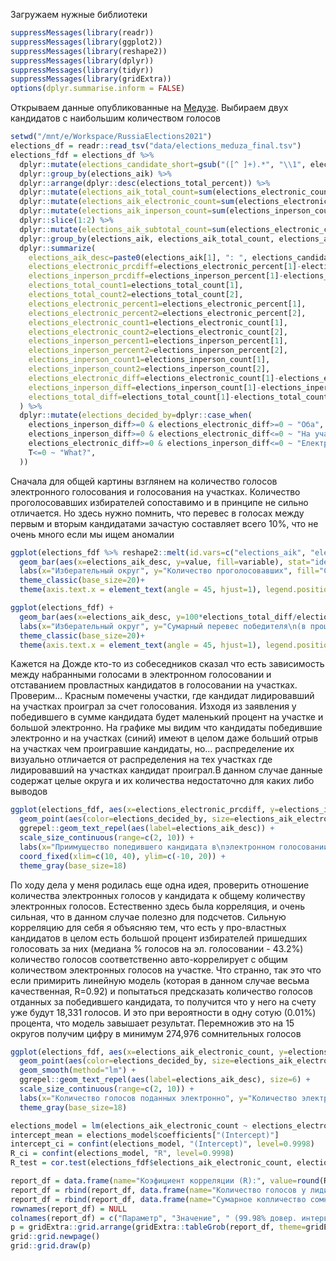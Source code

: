 Загружаем нужные библиотеки
```r
suppressMessages(library(readr))
suppressMessages(library(ggplot2))
suppressMessages(library(reshape2))
suppressMessages(library(dplyr))
suppressMessages(library(tidyr))
suppressMessages(library(gridExtra))
options(dplyr.summarise.inform = FALSE)
```

Открываем данные опубликованные на [Медузе](https://meduza.io/slides/moskovskoe-elektronnoe-golosovanie-eto-chto-to-s-chem-to-posmotrite-kak-ono-pomenyalo-rezultaty-vyborov-v-okrugah-gde-pobezhdala-oppozitsiya).
Выбираем двух кандидатов с наибольшим количеством голосов

```r
setwd("/mnt/e/Workspace/RussiaElections2021")
elections_df = readr::read_tsv("data/elections_meduza_final.tsv")
elections_fdf = elections_df %>%
  dplyr::mutate(elections_candidate_short=gsub("([^ ]+).*", "\\1", elections_candidate)) %>%
  dplyr::group_by(elections_aik) %>%
  dplyr::arrange(dplyr::desc(elections_total_percent)) %>%
  dplyr::mutate(elections_aik_total_count=sum(elections_electronic_count) + sum(elections_inperson_count)) %>%
  dplyr::mutate(elections_aik_electronic_count=sum(elections_electronic_count)) %>%
  dplyr::mutate(elections_aik_inperson_count=sum(elections_inperson_count)) %>%
  dplyr::slice(1:2) %>%
  dplyr::mutate(elections_aik_subtotal_count=sum(elections_electronic_count) + sum(elections_inperson_count)) %>%
  dplyr::group_by(elections_aik, elections_aik_total_count, elections_aik_subtotal_count, elections_aik_electronic_count, elections_aik_inperson_count) %>%
  dplyr::summarize(
    elections_aik_desc=paste0(elections_aik[1], ": ", elections_candidate_short[1], " / ", elections_candidate_short[2]),
    elections_electronic_prcdiff=elections_electronic_percent[1]-elections_electronic_percent[2],
    elections_inperson_prcdiff=elections_inperson_percent[1]-elections_inperson_percent[2],
    elections_total_count1=elections_total_count[1],
    elections_total_count2=elections_total_count[2],
    elections_electronic_percent1=elections_electronic_percent[1],
    elections_electronic_percent2=elections_electronic_percent[2],
    elections_electronic_count1=elections_electronic_count[1],
    elections_electronic_count2=elections_electronic_count[2],
    elections_inperson_percent1=elections_inperson_percent[1],
    elections_inperson_percent2=elections_inperson_percent[2],
    elections_inperson_count1=elections_inperson_count[1],
    elections_inperson_count2=elections_inperson_count[2],
    elections_electronic_diff=elections_electronic_count[1]-elections_electronic_count[2],
    elections_inperson_diff=elections_inperson_count[1]-elections_inperson_count[2],
    elections_total_diff=elections_total_count[1]-elections_total_count[2],
  ) %>%
  dplyr::mutate(elections_decided_by=dplyr::case_when(
    elections_inperson_diff>=0 & elections_electronic_diff>=0 ~ "Оба",
    elections_inperson_diff>=0 & elections_electronic_diff<=0 ~ "На участках",
    elections_electronic_diff>=0 & elections_inperson_diff<=0 ~ "Електронно",
    T<=0 ~ "What?",
  ))
```
Сначала для общей картины взглянем на количество голосов электронного голосования и голосования на участках. Количество
проголосовавших избирателей сопоставимо и в принципе не сильно отличается. Но здесь нужно помнить, что перевес в голосах между первым и вторым кандидатами зачастую составляет всего 10%, что не очень много если мы ищем аномалии
```r
ggplot(elections_fdf %>% reshape2::melt(id.vars=c("elections_aik", "elections_aik_desc"), measure.vars=c("elections_aik_electronic_count", "elections_aik_inperson_count")) %>% dplyr::mutate(variable=ifelse(grepl("inperson", variable), "На участке", "Электронно"))) +
  geom_bar(aes(x=elections_aik_desc, y=value, fill=variable), stat="identity", alpha=0.5, position=position_nudge()) +
  labs(x="Изберательный округ", y="Количество проголосовавших", fill="Способ голосования") +
  theme_classic(base_size=20)+
  theme(axis.text.x = element_text(angle = 45, hjust=1), legend.position="top")
```

```r
ggplot(elections_fdf) +
  geom_bar(aes(x=elections_aik_desc, y=100*elections_total_diff/elections_aik_total_count), stat="identity", alpha=0.5, position=position_nudge()) +
  labs(x="Изберательный округ", y="Сумарный перевес победителя\n(в процентах)", fill="Способ голосования") +
  theme_classic(base_size=20)+
  theme(axis.text.x = element_text(angle = 45, hjust=1), legend.position="top")
```
Кажется на Дожде кто-то из собеседников сказал что есть зависимость между набранными голосами в электронном голосовании и отставанием провластных кандидатов в голосовании на участках. Проверим... Красным помечены участки, где кандидат лидировавший на участках проиграл за счет голосования.
Изходя из заявления у победившего в сумме кандидата будет маленький процент на участке и большой электронно. На графике мы видим что кандидаты победившие электронно и на участках (синий) имеют в целом даже больший отрыв на участках чем проигравшие кандидаты, но... распределение их визуально отличается от распределения на тех участках где лидировавший на участках кандидат проиграл.В данном случае данные содержат целые округа и их количества недостаточно для каких либо выводов
```r
ggplot(elections_fdf, aes(x=elections_electronic_prcdiff, y=elections_inperson_prcdiff)) +
  geom_point(aes(color=elections_decided_by, size=elections_aik_electronic_count/elections_aik_inperson_count)) +
  ggrepel::geom_text_repel(aes(label=elections_aik_desc)) +
  scale_size_continuous(range=c(2, 10)) +
  labs(x="Приимущество попедившего кандидата в\nэлектронном голосовании\n(процентные пункты)", y="Приимущество победившего кандидата в\nголосовании на участках\n(процентные пункты)", color="Перевес засчет...", size="Отношение явки\nэлектронно/на участках") +
  coord_fixed(xlim=c(10, 40), ylim=c(-10, 20)) +
  theme_gray(base_size=18)
```
По ходу дела у меня родилась еще одна идея, проверить отношение количества электронных голосов у кандидата к общему количеству электронных голосов. Естественно здесь была корреляция, и очень сильная, что в данном случае полезно для подсчетов.
Сильную корреляцию для себя я объясняю тем, что есть у про-властных кандидатов в целом есть большой процент избирателей пришедших голосовать за них (медиана % голосов на эл. голосовании - 43.2%) количество голосов соответственно авто-коррелирует с
общим количеством электронных голосов на участке. Что странно, так это что если примирить линейную модель (которая в данном случае весьма качественная, R=0.92) и попытаться предсказать количество голосов отданных за победившего кандидата, то
получится что у него на счету уже будут 18,331 голосов. И это при вероятности в одну сотую (0.01%) процента, что модель завышает результат. Перемножив это на 15 округов получим цифру в минимум 274,976 сомнительных голосов
```r
ggplot(elections_fdf, aes(x=elections_aik_electronic_count, y=elections_electronic_count1)) +
  geom_point(aes(color=elections_decided_by, size=elections_aik_electronic_count/elections_aik_inperson_count)) +
  geom_smooth(method="lm") +
  ggrepel::geom_text_repel(aes(label=elections_aik_desc), size=6) +
  scale_size_continuous(range=c(2, 10)) +
  labs(x="Количество голосов поданных электронно", y="Количество электронных голосов у кандидата", size="Отношение явки\nэлектронно/на участках", color="Перевес засчет...") +
  theme_gray(base_size=18)
```
```r
elections_model = lm(elections_aik_electronic_count ~ elections_electronic_count1, data=elections_fdf)
intercept_mean = elections_model$coefficients["(Intercept)"]
intercept_ci = confint(elections_model, "(Intercept)", level=0.9998)
R_ci = confint(elections_model, "R", level=0.9998)
R_test = cor.test(elections_fdf$elections_aik_electronic_count, elections_fdf$elections_electronic_count1, method="pearson", conf.level=0.9998)

report_df = data.frame(name="Коэфициент корреляции (R):", value=round(R_test$estimate, 2), confidence_interval=paste0("[", round(R_test$conf.int[1], 2), ", ", round(R_test$conf.int[2], 2), "]"))
report_df = rbind(report_df, data.frame(name="Количество голосов у лидирующих кондедатов\nнеобъясняемое явкой (где x=0): ",  value=as.character(round(intercept_mean)),  confidence_interval=paste0("[", round(intercept_ci[1]), ",", round(intercept_ci[2]), "]")))
report_df = rbind(report_df, data.frame(name="Сумарное колличество сомнительных голосов: ",  value=as.character(round(intercept_mean*nrow(elections_fdf))), confidence_interval=paste0("[", round(intercept_ci[1]*nrow(elections_fdf)), ",", round(intercept_ci[2]*nrow(elections_fdf)), "]")))
rownames(report_df) = NULL
colnames(report_df) = c("Параметр", "Значение", " (99.98% довер. интервал)")
p = gridExtra::grid.arrange(gridExtra::tableGrob(report_df, theme=gridExtra::ttheme_default(base_size=20, padding=unit(c(10, 10), "mm"), core=list(fg_params=list(hjust=0, x=0.05))), rows=NULL), nrow=1)
grid::grid.newpage()
grid::grid.draw(p)
```

